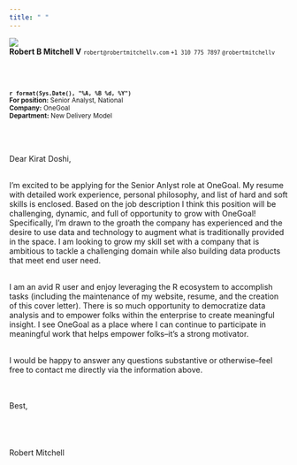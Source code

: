```yaml
---
title: " "
---
```


<div class="no-web">
  <img id="rbmv-resume" src="site_content/img/rbmv_curve.png"></span>
  <br>
  <span><strong>Robert B Mitchell V</strong></span>
  <span><small>`robert@robertmitchellv.com`</span>
  <span>`+1 310 775 7897`</span>
  <span>`@robertmitchellv`</small></span>
</div>

<br>
<br>

<small>__`r format(Sys.Date(), "%A, %B %d, %Y")`__<br>
__For position:__ Senior Analyst, National<br>
__Company:__ OneGoal<br>
__Department:__ New Delivery Model</small>

<br>
<br>

Dear Kirat Doshi,
<br>
<br>

I'm excited to be applying for the Senior Anlyst role at OneGoal. My resume with detailed work experience, personal philosophy, and list of hard and soft skills is enclosed. Based on the job description I think this position will be challenging, dynamic, and full of opportunity to grow with OneGoal! Specifically, I'm drawn to the groath the company has experienced and the desire to use data and technology to augment what is traditionally provided in the space. I am looking to grow my skill set with a company that is ambitious to tackle a challenging domain while also building data products that meet end user need.
<br>
<br>

I am an avid R user and enjoy leveraging the R ecosystem to accomplish tasks (including the maintenance of my website, resume, and the creation of this cover letter). There is so much opportunity to democratize data analysis and to empower folks within the enterprise to create meaningful insight. I see OneGoal as a place where I can continue to participate in meaningful work that helps empower folks--it's a strong motivator.
<br>
<br>

I would be happy to answer any questions substantive or otherwise--feel free to contact me directly via the information above.
<br>
<br>
<br>

Best,
<br>
<br>
<br>
<br>
<br>
Robert Mitchell


